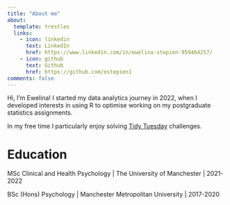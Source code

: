 ```yaml
---
title: "About me"
about:
  template: trestles
  links:
    - icon: linkedin
      text: LinkedIn
      href: https://www.linkedin.com/in/ewelina-stepien-959464257/
    - icon: github
      text: Github
      href: https://github.com/estepien1
comments: false
---
```


Hi, I'm Ewelina! I started my data analytics journey in 2022, when I developed interests in using R to optimise working on my postgraduate statistics assignments.

In my free time I particularly enjoy solving [Tidy Tuesday](https://github.com/rfordatascience/tidytuesday) challenges.

# **Education**

MSc Clinical and Health Psychology \| The University of Manchester \| 2021-2022

BSc (Hons) Psychology \| Manchester Metropolitan University \| 2017-2020
